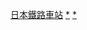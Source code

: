 {{Catnav|頁面分類|…|按國家分類|各國建築|各國鐵路車站|日本鐵路車站}}
{{Catnav|頁面分類|…|交通|各國交通|各國鐵路車站|日本鐵路車站}}

{{CatAZ}}
{{Commons category|Train stations in Japan by prefecture}}

[[Category:日本鐵路車站|]]
[[Category:日本各都道府縣鐵路|*]]
[[Category:日本各都道府縣建築物|*]]